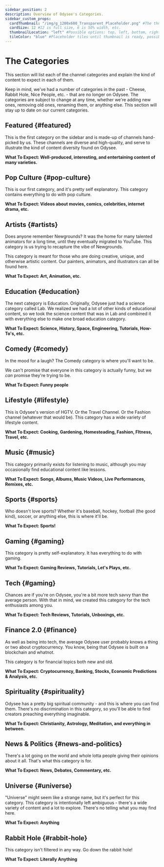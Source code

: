 ---
sidebar_position: 2
description: Overview of Odysee's Categories.
sidebar_custom_props:
  cardThumbnail: "/img/g_1200x600_Transparent_Placeholder.png" #The thumbnail on the category card.
  cardSize: 12 #12 is full size, 6 is 50% width, etc.
  thumbnailLocation: "left" #Possible options: top, left, bottom, right, none
  tileColor: "blue" #Placeholder tiles until thumbnail is ready, possible options: blue, cream, darkpurple, lightpurple, mauve, orange, pink, none
---

# The Categories

This section will list each of the channel categories and explain the kind of content to expect in each of them.

Keep in mind, we've had a number of categories in the past - Cheese, Rabbit Hole, Nice People, etc. - that are no longer on Odysee. The categories are subject to change at any time, whether we're adding new ones, removing old ones, renaming them, or anything else. This section will stay up to date on our current categories.

## <OdyseeIcon type="featured" width="32px" height="32px" /> Featured {#featured}

This is the first category on the sidebar and is made-up of channels hand-picked by us. These channels are diverse and high-quality, and serve to illustrate the kind of content diversity found on Odysee.

**What To Expect: Well-produced, interesting, and entertaining content of many varieties.**

## <OdyseeIcon type="pop culture" width="32px" height="32px" /> Pop Culture {#pop-culture}

This is our first category, and it's pretty self explanatory. This category contains everything to do with pop culture.

**What To Expect: Videos about movies, comics, celebrities, internet drama, etc.**

## <OdyseeIcon type="artists" width="32px" height="32px" /> Artists {#artists}

Does anyone remember Newgrounds? It was the home for many talented animators for a long time, until they eventually migrated to YouTube. This category is us trying to recapture the vibe of Newgrounds.

This category is meant for those who are doing creative, unique, and otherwise artistic content. Our painters, animators, and illustrators can all be found here.

**What To Expect: Art, Animation, etc.**

## <OdyseeIcon type="education" width="32px" height="32px" /> Education {#education}

The next category is Education. Originally, Odysee just had a science category called Lab. We realized we had a lot of other kinds of educational content, so we took the science content that was in Lab and combined it with everything else to make one broad education category.

**What To Expect: Science, History, Space, Engineering, Tutorials, How-To's, etc.**

## <OdyseeIcon type="comedy" width="32px" height="32px" /> Comedy {#comedy}

In the mood for a laugh? The Comedy category is where you'll want to be.

We can't promise that everyone in this category is actually funny, but we *can* promise they're trying to be.

**What To Expect: Funny people**

## <OdyseeIcon type="lifestyle" width="32px" height="32px" /> Lifestyle {#lifestyle}

This is Odysee's version of HGTV. Or the Travel Channel. Or the Fashion channel (whatever that would be). This category has a wide variety of lifestyle content.

**What To Expect: Cooking, Gardening, Homesteading, Fashion, FItness, Travel, etc.**

## <OdyseeIcon type="music" width="32px" height="32px" /> Music {#music}

This category primarily exists for listening to music, although you may occasionally find educational content like lessons.

**What To Expect: Songs, Albums, Music Videos, Live Performances, Remixes, etc.**

## <OdyseeIcon type="sports" width="32px" height="32px" /> Sports {#sports}

Who doesn't love sports? Whether it's baseball, hockey, football (the good kind), soccer, or anything else, this is where it'll be.

**What To Expect: Sports!**

## <OdyseeIcon type="gaming" width="32px" height="32px" /> Gaming {#gaming}

This category is pretty self-explanatory. It has everything to do with gaming.

**What To Expect: Gaming Reviews, Tutorials, Let's Plays, etc.**

## <OdyseeIcon type="speaker" width="32px" height="32px" /> Tech {#gaming}

Chances are if you're on Odysee, you're a bit more tech savvy than the average person. With that in mind, we created this category for the tech enthusiasts among you.

**What To Expect: Tech Reviews, Tutorials, Unboxings, etc.**

## <OdyseeIcon type="dollar" width="32px" height="32px" /> Finance 2.0 {#finance}

As well as being into tech, the average Odysee user probably knows a thing or two about cryptocurrency. You know, being that Odysee is built on a blockchain and whatnot.

This category is for financial topics both new and old.

**What To Expect: Cryptocurrency, Banking, Stocks, Economic Predictions & Analysis, etc.**

## <OdyseeIcon type="peace" width="32px" height="32px" /> Spirituality {#spirituality}

Odysee has a pretty big spiritual community - and this is where you can find them. There's no discrimination in this category, so you'll be able to find creators preaching everything imaginable.

**What To Expect: Christianity, Astrology, Meditation, and everything in between.**

## <OdyseeIcon type="aperature" width="32px" height="32px" /> News & Politics {#news-and-politics}

There's a lot going on the world and whole lotta people giving their opinions about it all. That's what this category is for.

**What To Expect: News, Debates, Commentary, etc.**

## <OdyseeIcon type="universe" width="32px" height="32px" /> Universe {#universe}

"Universe" might seem like a strange name, but it's perfect for this category. This category is intentionally left ambiguous - there's a wide variety of content and a lot to explore. There's no telling what you may find here.

**What To Expect: Anything**

## <OdyseeIcon type="rabbithole" width="32px" height="32px" /> Rabbit Hole {#rabbit-hole}

This category isn't filtered in any way. Go down the rabbit hole!

**What To Expect: Literally Anything**